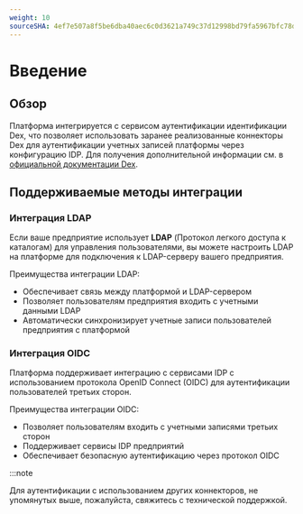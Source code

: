 ```yaml
---
weight: 10
sourceSHA: 4ef7e507a8f5be6dba40aec6c0d3621a749c37d12998bd79fa5967bfc78d3cc9
---
```


# Введение

## Обзор

Платформа интегрируется с сервисом аутентификации идентификации Dex, что позволяет использовать заранее реализованные коннекторы Dex для аутентификации учетных записей платформы через конфигурацию IDP. Для получения дополнительной информации см. в [официальной документации Dex](https://github.com/dexidp/dex).

## Поддерживаемые методы интеграции

### Интеграция LDAP

Если ваше предприятие использует **LDAP** (Протокол легкого доступа к каталогам) для управления пользователями, вы можете настроить LDAP на платформе для подключения к LDAP-серверу вашего предприятия.

Преимущества интеграции LDAP:

- Обеспечивает связь между платформой и LDAP-сервером
- Позволяет пользователям предприятия входить с учетными данными LDAP
- Автоматически синхронизирует учетные записи пользователей предприятия с платформой

### Интеграция OIDC

Платформа поддерживает интеграцию с сервисами IDP с использованием протокола OpenID Connect (OIDC) для аутентификации пользователей третьих сторон.

Преимущества интеграции OIDC:

- Позволяет пользователям входить с учетными записями третьих сторон
- Поддерживает сервисы IDP предприятий
- Обеспечивает безопасную аутентификацию через протокол OIDC

:::note

Для аутентификации с использованием других коннекторов, не упомянутых выше, пожалуйста, свяжитесь с технической поддержкой.
